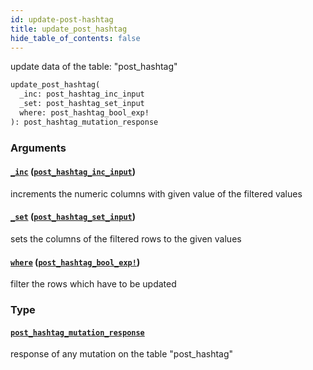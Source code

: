 ```yaml
---
id: update-post-hashtag
title: update_post_hashtag
hide_table_of_contents: false
---
```


update data of the table: "post_hashtag"

```graphql
update_post_hashtag(
  _inc: post_hashtag_inc_input
  _set: post_hashtag_set_input
  where: post_hashtag_bool_exp!
): post_hashtag_mutation_response
```

### Arguments

#### [`_inc`](#) ([`post_hashtag_inc_input`](../inputs/post-hashtag-inc-input))

increments the numeric columns with given value of the filtered values

#### [`_set`](#) ([`post_hashtag_set_input`](../inputs/post-hashtag-set-input))

sets the columns of the filtered rows to the given values

#### [`where`](#) ([`post_hashtag_bool_exp!`](../inputs/post-hashtag-bool-exp))

filter the rows which have to be updated

### Type

#### [`post_hashtag_mutation_response`](../objects/post-hashtag-mutation-response)

response of any mutation on the table "post_hashtag"
